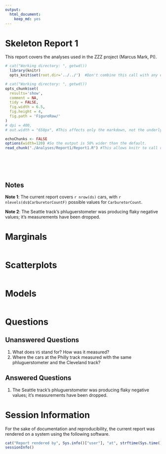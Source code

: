 ```yaml
---
output:
  html_document:
    keep_md: yes
---
```

Skeleton Report 1
=================================================
This report covers the analyses used in the ZZZ project (Marcus Mark, PI).

<!--  Set the working directory to the repository's base directory; this assumes the report is nested inside of two directories.-->
```r
# cat("Working directory: ", getwd())
  library(knitr)
  opts_knit$set(root.dir='../../')  #Don't combine this call with any other chunk -especially one that uses file paths.
```

<!-- Set the report-wide options, and point to the external code file. -->
```r
# cat("Working directory: ", getwd())
opts_chunk$set(
  results='show', 
  comment = NA, 
  tidy = FALSE,
  fig.width = 6.5, 
  fig.height = 4, 
  fig.path = 'FigureRaw/'
)
# dpi = 400,
# out.width = "650px", #This affects only the markdown, not the underlying png file.  The height will be scaled appropriately.

echoChunks <- FALSE
options(width=120) #So the output is 50% wider than the default.
read_chunk("./Analyses/Report1/Report1.R") #This allows knitr to call chunks tagged in the underlying *.R file.
```
<!-- Load the packages.  Suppress the output when loading packages. --> 
```r
```

<!-- Load any Global functions and variables declared in the R file.  Suppress the output. --> 
```r
```

<!-- Declare any global functions specific to a Rmd output.  Suppress the output. --> 
```r
```

<!-- Load the datasets.   -->
```r
```

<!-- Tweak the datasets.   -->
```r
```

## Notes

**Note 1**: The current report covers `r nrow(ds)` cars, with `r nlevels(ds$CarburetorCountF)` possible values for `CarburetorCount`.

**Note 2**: The Seattle track's phluguerstometer was producing flaky negative values; it's measurements have been dropped.

# Marginals
```r
```

# Scatterplots
```r
```

# Models
```r
```

# Questions
## Unanswered Questions
 1. What does `VS` stand for?  How was it measured?
 1. Where the cars at the Philly track measured with the same phluguerstometer and the Cleveland track?
 
## Answered Questions
 1. The Seattle track's phluguerstometer was producing flaky negative values; it's measurements have been dropped.

# Session Information
For the sake of documentation and reproducibility, the current report was rendered on a system using the following software.

```r
cat("Report rendered by", Sys.info()["user"], "at", strftime(Sys.time(), "%Y-%m-%d, %H:%M %z"))
sessionInfo()
```
